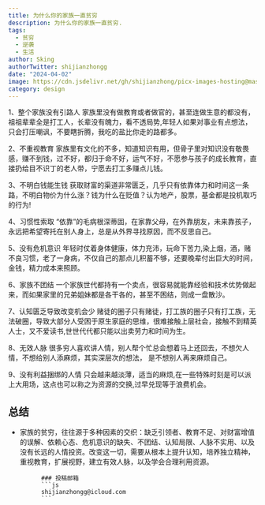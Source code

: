 ```yaml
---
title: 为什么你的家族一直贫穷
description: 为什么你的家族一直贫穷.
tags:
  - 贫穷
  - 逆袭
  - 生活
author: Sking
authorTwitter: shijianzhongg
date: "2024-04-02"
image: https://cdn.jsdelivr.net/gh/shijianzhong/picx-images-hosting@master/nbplus/IMG_0099.2mgv52i8hsy0.webp
category: design
---
```


1、整个家族没有引路人
家族里没有做教育或者做官的，甚至连做生意的都没有，祖祖辈辈全是打工人，长辈没有魄力，看不透局势,年轻人如果对事业有点想法，只会打压嘲讽，不要瞎折腾，我吃的盐比你走的路都多。

2、不重视教育
家族里有文化的不多，知道知识有用，但骨子里对知识没有敬畏感，赚不到钱，过不好，都归于命不好，运气不好，不愿参与孩子的成长教育，直接扔给目不识丁的老人带，宁愿去打工多赚点儿钱。

3、不明白钱能生钱
获取财富的渠道非常匮乏，几乎只有依靠体力和时间这一条路，不明白物价为什么涨？钱为什么在贬值？认为地产，股票，基金都是投机取巧的行为!

4、习惯性索取
“依靠”的毛病根深蒂固，在家靠父母，在外靠朋友，未来靠孩子，永远把希望寄托在别人身上，总是从外界寻找原因，而不反思自己。

5、没有危机意识
年轻时仗着身体健康，体力充沛，玩命下苦力,染上烟，酒，赌不良习惯，老了一身病，不仅自己的那点儿积蓄不够，还要晚辈付出巨大的时间，金钱，精力成本来照顾。

6、家族不团结
一个家族世代都持有一个卖点，很容易就能靠经验和技术优势做起来，而如果家里的兄弟姐妹都是各干各的，甚至不困结，则成一盘散沙。

7、认知匮乏导致改变机会少
赌徒的圈子只有赌徒，打工族的圈子只有打工族，无法破圈，导致大部分人受困于原生家庭的思维，很难接触上层社会，接触不到精英人士，又不爱读书,世世代代都只能以出卖劳力和时间为生。

8、无效人脉
很多穷人喜欢讲人情，别人帮个忙总会想着马上还回去，不想欠人情，不想给别人添麻烦，其实深层次的想法，
是不想别人再来麻烦自己。

9、没有利益捆绑的人情
只会越来越淡薄，适当的麻烦,在一些特殊时刻是可以派上大用场，这点也可以称之为资源的交换,过早兑现等于浪费机会。

## 总结
- 家族的贫穷，往往源于多种因素的交织：缺乏引领者、教育不足、对财富增值的误解、依赖心态、危机意识的缺失、不团结、认知局限、人脉不实用、以及没有长远的人情投资。改变这一切，需要从根本上提升认知，培养独立精神，重视教育，扩展视野，建立有效人脉，以及学会合理利用资源。



            ### 投稿邮箱
            ```js
            shijianzhongg@icloud.com
            ```